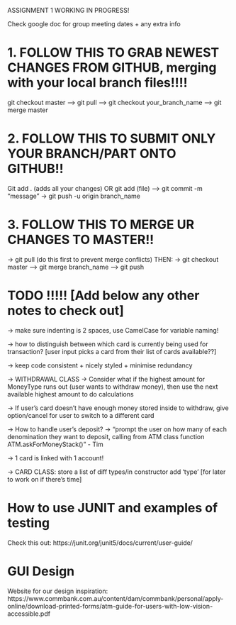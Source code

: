 ASSIGNMENT 1 WORKING IN PROGRESS!

Check google doc for group meeting dates + any extra info

# 1. FOLLOW THIS TO GRAB NEWEST CHANGES FROM GITHUB, merging with your local branch files!!!!
git checkout master --> git pull --> git checkout your_branch_name --> git merge master
 
# 2. FOLLOW THIS TO SUBMIT ONLY YOUR BRANCH/PART ONTO GITHUB!! 
Git add . (adds all your changes) OR git add (file) --> git commit -m “message” → git push -u origin branch_name

# 3. FOLLOW THIS TO MERGE UR CHANGES  TO MASTER!!
-> git pull (do this first to prevent merge conflicts) 
    THEN:
-> git checkout master --> git merge branch_name --> git push

# TODO !!!!! [Add below any other notes to check out]

-> make sure indenting is 2 spaces, use CamelCase for variable naming!

-> how to distinguish between which card is currently being used for transaction? [user input picks a card from their list of cards available??]

-> keep code consistent + nicely styled + minimise redundancy

-> WITHDRAWAL CLASS
  -> Consider what if the highest amount for MoneyType runs out (user wants to withdraw money), then use the next available highest amount to do calculations

-> If user's card doesn't have enough money stored inside to withdraw, give option/cancel for user to switch to a different card

-> How to handle user's deposit? 
  -> "prompt the user on how many of each denomination they want to deposit, calling from ATM class function ATM.askForMoneyStack()" - Tim

-> 1 card is linked with 1 account!

-> CARD CLASS: store a list of diff types/in constructor add 'type' [for later to work on if there's time]

# How to use JUNIT and examples of testing

Check this out: https://junit.org/junit5/docs/current/user-guide/


# GUI Design

Website for our design inspiration: https://www.commbank.com.au/content/dam/commbank/personal/apply-online/download-printed-forms/atm-guide-for-users-with-low-vision-accessible.pdf

